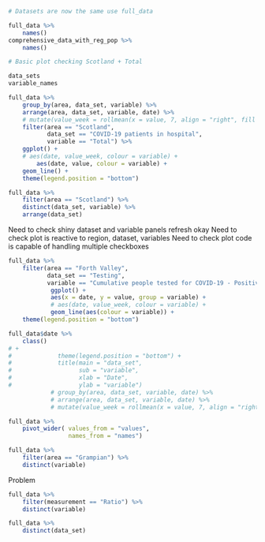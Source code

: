 


```r
# Datasets are now the same use full_data

full_data %>% 
    names()
comprehensive_data_with_reg_pop %>% 
    names()
```

```r
# Basic plot checking Scotland + Total

data_sets
variable_names

full_data %>%
    group_by(area, data_set, variable) %>% 
    arrange(area, data_set, variable, date) %>% 
    # mutate(value_week = rollmean(x = value, 7, align = "right", fill = NA)) %>%
    filter(area == "Scotland",
           data_set == "COVID-19 patients in hospital",
           variable == "Total") %>%
    ggplot() +
    # aes(date, value_week, colour = variable) +
        aes(date, value, colour = variable) +
    geom_line() +
    theme(legend.position = "bottom")
```

```r

full_data %>% 
    filter(area == "Scotland") %>% 
    distinct(data_set, variable) %>% 
    arrange(data_set)
```


Need to check shiny dataset and variable panels refresh okay
Need to check plot is reactive to region, dataset, variables
Need to check plot code is capable of handling multiple checkboxes



```r
full_data %>%
    filter(area == "Forth Valley",
           data_set == "Testing",
           variable == "Cumulative people tested for COVID-19 - Positive") %>% 
            ggplot() +
            aes(x = date, y = value, group = variable) +
            # aes(date, value_week, colour = variable) +
            geom_line(aes(colour = variable)) +
    theme(legend.position = "bottom")
```
```r
full_data$date %>% 
    class()
# +
#             theme(legend.position = "bottom") +
#             title(main = "data_set",
#                   sub = "variable",
#                   xlab = "Date",
#                   ylab = "variable")
            # group_by(area, data_set, variable, date) %>% 
            # arrange(area, data_set, variable, date) %>% 
            # mutate(value_week = rollmean(x = value, 7, align = "right", fill = NA)) %>%
```

```r
full_data %>% 
    pivot_wider( values_from = "values",
                 names_from = "names")
```

```r
full_data %>% 
    filter(area == "Grampian") %>% 
    distinct(variable)
```
Problem

```r
full_data %>%
    filter(measurement == "Ratio") %>% 
    distinct(variable)
```

```r
full_data %>% 
    distinct(data_set)
```

